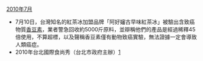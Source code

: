 ;[[2010年7月|2010年7月]]
*7月10日，台灣知名的紅茶冰加盟品牌「阿好嬸古早味紅茶冰」被驗出含致癌物質[[香豆素|香豆素]]，業者警急回收約5000斤原料，並辯稱他們的產品是經過稀釋45倍使用，不算超標，以及聲稱香豆素僅有動物致癌實驗，無法證據一定會導致人類癌症。{{台灣新聞|"紅茶冰" "香豆素"|2010|07}}
*2010年台北國際食尚秀（台北市政府主辦）[http://www.2010taipeifood.com/]